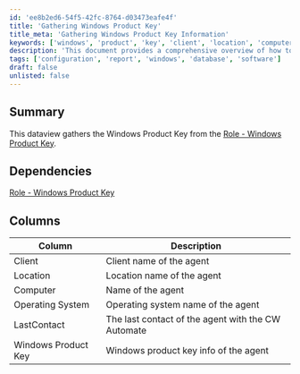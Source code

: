 ```yaml
---
id: 'ee8b2ed6-54f5-42fc-8764-d03473eafe4f'
title: 'Gathering Windows Product Key'
title_meta: 'Gathering Windows Product Key Information'
keywords: ['windows', 'product', 'key', 'client', 'location', 'computer', 'operating', 'system', 'lastcontact']
description: 'This document provides a comprehensive overview of how to gather the Windows Product Key from the designated role in ConnectWise Automate. It outlines the dependencies, the columns of data collected, and the significance of each data point in managing client systems.'
tags: ['configuration', 'report', 'windows', 'database', 'software']
draft: false
unlisted: false
---
```

## Summary

This dataview gathers the Windows Product Key from the [Role - Windows Product Key](https://proval.itglue.com/DOC-5078775-17415731).

## Dependencies

[Role - Windows Product Key](https://proval.itglue.com/DOC-5078775-17415731)

## Columns

| Column               | Description                                         |
|---------------------|-----------------------------------------------------|
| Client              | Client name of the agent                            |
| Location            | Location name of the agent                          |
| Computer            | Name of the agent                                   |
| Operating System    | Operating system name of the agent                  |
| LastContact         | The last contact of the agent with the CW Automate  |
| Windows Product Key  | Windows product key info of the agent               |












